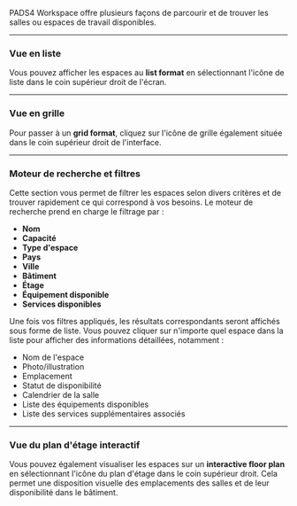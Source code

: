 PADS4 Workspace offre plusieurs façons de parcourir et de trouver les salles ou espaces de travail disponibles.

***

### **Vue en liste**

Vous pouvez afficher les espaces au **list format** en sélectionnant l'icône de liste dans le coin supérieur droit de l'écran.

***

### **Vue en grille**

Pour passer à un **grid format**, cliquez sur l'icône de grille également située dans le coin supérieur droit de l'interface.

***

### **Moteur de recherche et filtres**

Cette section vous permet de filtrer les espaces selon divers critères et de trouver rapidement ce qui correspond à vos besoins. Le moteur de recherche prend en charge le filtrage par :

* **Nom**
* **Capacité**
* **Type d'espace**
* **Pays**
* **Ville**
* **Bâtiment**
* **Étage**
* **Équipement disponible**
* **Services disponibles**

Une fois vos filtres appliqués, les résultats correspondants seront affichés sous forme de liste. Vous pouvez cliquer sur n'importe quel espace dans la liste pour afficher des informations détaillées, notamment :

* Nom de l'espace
* Photo/illustration
* Emplacement
* Statut de disponibilité
* Calendrier de la salle
* Liste des équipements disponibles
* Liste des services supplémentaires associés

***

### **Vue du plan d'étage interactif**

Vous pouvez également visualiser les espaces sur un **interactive floor plan** en sélectionnant l'icône du plan d'étage dans le coin supérieur droit. Cela permet une disposition visuelle des emplacements des salles et de leur disponibilité dans le bâtiment.
